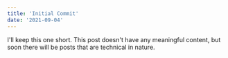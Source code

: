 ```yaml
---
title: 'Initial Commit'
date: '2021-09-04'
---
```


I'll keep this one short.
This post doesn't have any meaningful content, but soon there will be posts that are technical in nature.

<!---Beginnings are my favorite.-->

<!---They're opportunities to make bold statements, challenge expectations, and expose ideas that are at some point revealed to work against themselves in some manner.-->

<!---However, endings that come to a conclusion in some meaningful way offer the most satisfaction.-->

<!---The longer something goes on and on, the more complex it becomes.-->

<!---Things that occur later have to reconcile themselves against prior established facts and the patterns of precedent.-->

<!---What lies here is a collection of writings that is primarily technically, though, hopefully, some more profound purpose will emerge.-->
